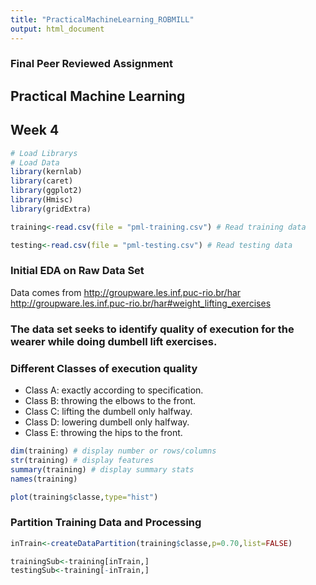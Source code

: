 ```yaml
---
title: "PracticalMachineLearning_ROBMILL"
output: html_document
---
```

### Final Peer Reviewed Assignment
## Practical Machine Learning
## Week 4

```r
# Load Librarys
# Load Data
library(kernlab)
library(caret)
library(ggplot2)
library(Hmisc)
library(gridExtra)

training<-read.csv(file = "pml-training.csv") # Read training data

testing<-read.csv(file = "pml-testing.csv") # Read testing data
```

### Initial EDA on Raw Data Set
Data comes from <http://groupware.les.inf.puc-rio.br/har>
<http://groupware.les.inf.puc-rio.br/har#weight_lifting_exercises>

### The data set seeks to identify quality of execution for the wearer while doing dumbell lift exercises.  

### Different Classes of execution quality
* Class A: exactly according to specification.
* Class B: throwing the elbows to the front.
* Class C: lifting the dumbell only halfway.
* Class D: lowering dumbell only halfway.
* Class E: throwing the hips to the front.
```r

dim(training) # display number or rows/columns
str(training) # display features
summary(training) # display summary stats
names(training)

plot(training$classe,type="hist")
```

### Partition Training Data and Processing
```r

inTrain<-createDataPartition(training$classe,p=0.70,list=FALSE)

trainingSub<-training[inTrain,]
testingSub<-training[-inTrain,]


```